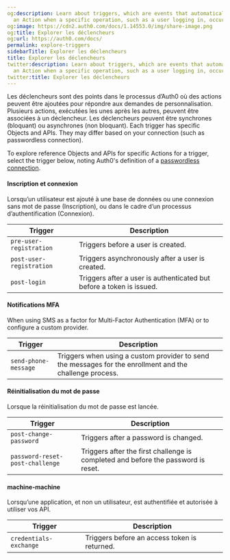 ```yaml
---
og:description: Learn about triggers, which are events that automatically invokes
  an Action when a specific operation, such as a user logging in, occurs at runtime.
og:image: https://cdn2.auth0.com/docs/1.14553.0/img/share-image.png
og:title: Explorer les déclencheurs
og:url: https://auth0.com/docs/
permalink: explore-triggers
sidebarTitle: Explorer les déclencheurs
title: Explorer les déclencheurs
twitter:description: Learn about triggers, which are events that automatically invokes
  an Action when a specific operation, such as a user logging in, occurs at runtime.
twitter:title: Explorer les déclencheurs
---
```


Les déclencheurs sont des points dans le processus d’Auth0 où des actions peuvent être ajoutées pour répondre aux demandes de personnalisation. Plusieurs actions, exécutées les unes après les autres, peuvent être associées à un déclencheur. Les déclencheurs peuvent être synchrones (bloquant) ou asynchrones (non bloquant).
Each trigger has specific Objects and APIs. They may differ based on your connection (such as <Tooltip tip="Passwordless: Form of authentication that does not rely on a password as the first factor." cta="View Glossary" href="/docs/glossary?term=passwordless">passwordless</Tooltip> connection).

To explore reference Objects and APIs for specific Actions for a trigger, select the trigger below, noting Auth0's definition of a [passwordless connection](/docs/authenticate/passwordless).

#### Inscription et connexion

Lorsqu’un utilisateur est ajouté à une base de données ou une connexion sans mot de passe (Inscription), ou dans le cadre d’un processus d’authentification (Connexion).

<table class="table"><thead>
<tr>
<th>Trigger</th>
<th>Description</th>
</tr>
</thead>
<tbody>
<tr>
<td><code>pre-user-registration</code></td>
<td>Triggers before a user is created.</td>
</tr>
<tr>
<td><code>post-user-registration</code></td>
<td>Triggers asynchronously after a user is created.</td>
</tr>
<tr>
<td><code>post-login</code></td>
<td>Triggers after a user is authenticated but before a token is issued.</td>
</tr>
</tbody>
</table>

#### Notifications MFA

When using SMS as a factor for <Tooltip tip="Multi-factor authentication (MFA): User authentication process that uses a factor in addition to username and password such as a code via SMS." cta="View Glossary" href="/docs/glossary?term=Multi-Factor+Authentication">Multi-Factor Authentication</Tooltip> (MFA) or to configure a custom provider.

<table class="table"><thead>
<tr>
<th>Trigger</th>
<th>Description</th>
</tr>
</thead>
<tbody>
<tr>
<td><code>send-phone-message</code></td>
<td>Triggers when using a custom provider to send the messages for the enrollment and the challenge process.</td>
</tr>
</tbody>
</table>

#### Réinitialisation du mot de passe

Lorsque la réinitialisation du mot de passe est lancée.

<table class="table"><thead>
<tr>
<th>Trigger</th>
<th>Description</th>
</tr>
</thead>
<tbody>
<tr>
<td><code>post-change-password</code></td>
<td>Triggers after a password is changed.</td>
</tr>
<tr>
<td><code>password-reset-post-challenge</code></td>
<td>Triggers after the first challenge is completed and before the password is reset.</td>
</tr>
</tbody>
</table>

#### machine-machine

Lorsqu’une application, et non un utilisateur, est authentifiée et autorisée à utiliser vos API.

<table class="table"><thead>
<tr>
<th>Trigger</th>
<th>Description</th>
</tr>
</thead>
<tbody>
<tr>
<td><code>credentials-exchange</code></td>
<td>Triggers before an access token is returned.</td>
</tr>
</tbody>
</table>